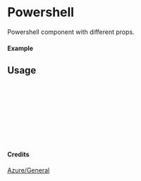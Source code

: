 
<Meta of={Powershell} title="Azure/General/Powershell" />

# Powershell

Powershell component with different props.

#### Example

<Canvas of={Powershell.Primary} />

## Usage

```ts
import { Powershell } from "yadl-ui";

const Example = () => {
  return (
      <Powershell />
  );
};

export default Example;
```

#### Credits
[Azure/General](https://learn.microsoft.com/en-us/azure/architecture/icons/)
